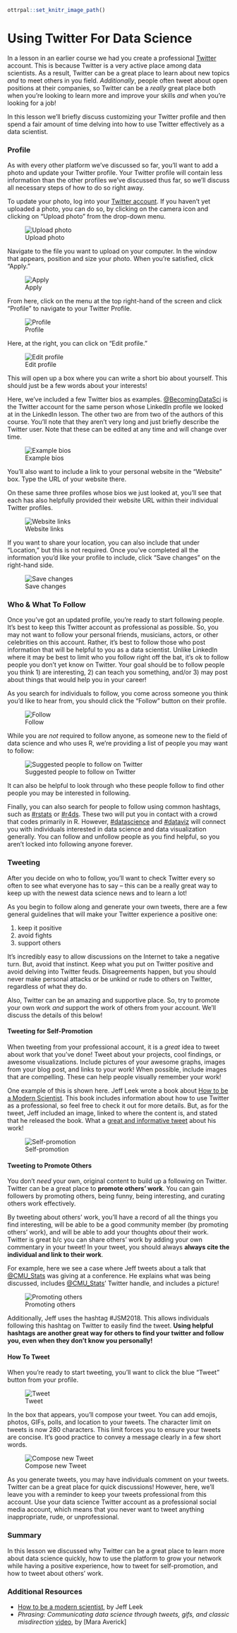 ```r
ottrpal::set_knitr_image_path()
```
# Using Twitter For Data Science

In a lesson in an earlier course we had you create a professional [Twitter](www.twitter.com) account. This is because Twitter is a very active place among data scientists. As a result, Twitter can be a great place to learn about new topics *and* to meet others in you field. *Additionally*, people often tweet about open positions at their companies, so Twitter can be a *really* great place both when you're looking to learn more and improve your skills *and* when you're looking for a job!

In this lesson we'll briefly discuss customizing your Twitter profile and then spend a fair amount of time delving into how to use Twitter effectively as a data scientist.

### Profile

As with every other platform we've discussed so far, you'll want to add a photo and update your Twitter profile. Your Twitter profile will contain less information than the other profiles we've discussed thus far, so we'll discuss all necessary steps of how to do so right away.

To update your photo, log into your [Twitter account](www.twitter.com). If you haven't yet uploaded a photo, you can do so, by clicking on the camera icon and clicking on "Upload photo" from the drop-down menu.


![Upload photo](https://docs.google.com/presentation/d/1iJ_ONxlP8SBZK6oAoeP7regVVmT5l9FIuZkMjAd-Y8Q/export/png?id=1iJ_ONxlP8SBZK6oAoeP7regVVmT5l9FIuZkMjAd-Y8Q&pageid=g3a45d4729b_0_0)

Navigate to the file you want to upload on your computer. In the window that appears, position and size your photo. When you're satisfied, click "Apply."


![Apply](https://docs.google.com/presentation/d/1iJ_ONxlP8SBZK6oAoeP7regVVmT5l9FIuZkMjAd-Y8Q/export/png?id=1iJ_ONxlP8SBZK6oAoeP7regVVmT5l9FIuZkMjAd-Y8Q&pageid=g40039f2b2d_0_2)

From here, click on the menu at the top right-hand of the screen and click "Profile" to navigate to your Twitter Profile.


![Profile](https://docs.google.com/presentation/d/1iJ_ONxlP8SBZK6oAoeP7regVVmT5l9FIuZkMjAd-Y8Q/export/png?id=1iJ_ONxlP8SBZK6oAoeP7regVVmT5l9FIuZkMjAd-Y8Q&pageid=g40039f2b2d_0_9)

Here, at the right, you can click on "Edit profile."


![Edit profile](https://docs.google.com/presentation/d/1iJ_ONxlP8SBZK6oAoeP7regVVmT5l9FIuZkMjAd-Y8Q/export/png?id=1iJ_ONxlP8SBZK6oAoeP7regVVmT5l9FIuZkMjAd-Y8Q&pageid=g40039f2b2d_0_15)

This will open up a box where you can write a short bio about yourself. This should just be a few words about your interests!

Here, we've included a few Twitter bios as examples. [@BecomingDataSci](https://twitter.com/BecomingDataSci?lang=en) is the Twitter account for the same person whose LinkedIn profile we looked at in the LinkedIn lesson. The other two are from two of the authors of this course. You'll note that they aren't very long and just briefly describe the Twitter user. Note that these can be edited at any time and will change over time.


![Example bios](https://docs.google.com/presentation/d/1iJ_ONxlP8SBZK6oAoeP7regVVmT5l9FIuZkMjAd-Y8Q/export/png?id=1iJ_ONxlP8SBZK6oAoeP7regVVmT5l9FIuZkMjAd-Y8Q&pageid=g40039f2b2d_0_25)

You'll also want to include a link to your personal website in the "Website" box.  Type the URL of your website there.

On these same three profiles whose bios we just looked at, you'll see that each has also helpfully provided their website URL within their individual Twitter profiles.


![Website links](https://docs.google.com/presentation/d/1iJ_ONxlP8SBZK6oAoeP7regVVmT5l9FIuZkMjAd-Y8Q/export/png?id=1iJ_ONxlP8SBZK6oAoeP7regVVmT5l9FIuZkMjAd-Y8Q&pageid=g40039f2b2d_0_37)

If you want to share your location, you can also include that under "Location," but this is not required. Once you've completed all the information you'd like your profile to include, click "Save changes" on the right-hand side.


![Save changes](https://docs.google.com/presentation/d/1iJ_ONxlP8SBZK6oAoeP7regVVmT5l9FIuZkMjAd-Y8Q/export/png?id=1iJ_ONxlP8SBZK6oAoeP7regVVmT5l9FIuZkMjAd-Y8Q&pageid=g40039f2b2d_0_32)

### Who & What To Follow

Once you've got an updated profile, you're ready to start following people. It's best to keep this Twitter account as professional as possible. So, you may not want to follow your personal friends, musicians, actors, or other celebrities on this account. Rather, it's best to follow those who post information that will be helpful to you as a data scientist. Unlike LinkedIn where it may be best to limit who you follow right off the bat, it's ok to follow people you don't yet know on Twitter. Your goal should be to follow people you think 1) are interesting, 2) can teach you something, and/or 3) may post about things that would help you in your career!

As you search for individuals to follow, you come across someone you think you'd like to hear from, you should click the "Follow" button on their profile.


![Follow](https://docs.google.com/presentation/d/1iJ_ONxlP8SBZK6oAoeP7regVVmT5l9FIuZkMjAd-Y8Q/export/png?id=1iJ_ONxlP8SBZK6oAoeP7regVVmT5l9FIuZkMjAd-Y8Q&pageid=g40039f2b2d_0_60)

While you are *not* required to follow anyone,  as someone new to the field of data science and who uses R, we're providing a list of people you may want to follow:


![Suggested people to follow on Twitter](https://docs.google.com/presentation/d/1iJ_ONxlP8SBZK6oAoeP7regVVmT5l9FIuZkMjAd-Y8Q/export/png?id=1iJ_ONxlP8SBZK6oAoeP7regVVmT5l9FIuZkMjAd-Y8Q&pageid=g3f1c4ef3e3_0_0)

It can also be helpful to look through who these people follow to find other people you may be interested in following.

Finally, you can also search for people to follow using common hashtags, such as
[#rstats](https://twitter.com/search?q=%23rstats&src=typd) or [#r4ds](https://twitter.com/search?q=%23r4ds&src=typd). These two will put you in contact with a crowd that codes primarily in R. However, [#datascience](https://twitter.com/search?q=%23datascience&src=typd) and [#dataviz](https://twitter.com/search?q=%23dataviz&src=typd) will connect you with individuals interested in data science and data visualization generally. You can follow and unfollow people as you find helpful, so you aren't locked into following anyone forever.

### Tweeting

After you decide on who to follow, you'll want to check Twitter every so often to see what everyone has to say -- this can be a really great way to keep up with the newest data science news and to learn a lot!

As you begin to follow along and generate your own tweets, there are a few general guidelines that will make your Twitter experience a positive one:

1. keep it positive
2. avoid fights
3. support others

It's incredibly easy to allow discussions on the Internet to take a negative turn. But, avoid that instinct. Keep what you put on Twitter positive and avoid delving into Twitter feuds. Disagreements happen, but you should never make personal attacks or be unkind or rude to others on Twitter, regardless of what they do.

Also, Twitter can be an amazing and supportive place. So, try to promote your own work *and* support the work of others from your account. We'll discuss the details of this below!


#### Tweeting for Self-Promotion

When tweeting from your professional account, it is a *great* idea to tweet about work that you've done! Tweet about your projects, cool findings, or awesome visualizations. Include pictures of your awesome graphs, images from your blog post, and links to your work! When possible, include images that are compelling. These can help people visually remember your work!

One example of this is shown here. Jeff Leek wrote a book about [How to be a Modern Scientist](https://leanpub.com/modernscientist). This book includes information about how to use Twitter as a professional, so feel free to check it out for more details. But, as for the tweet, Jeff included an image, linked to where the content is, and stated that he released the book. What a [great and informative tweet](https://twitter.com/jtleek/status/718494461672734721) about his work!


![Self-promotion](https://docs.google.com/presentation/d/1iJ_ONxlP8SBZK6oAoeP7regVVmT5l9FIuZkMjAd-Y8Q/export/png?id=1iJ_ONxlP8SBZK6oAoeP7regVVmT5l9FIuZkMjAd-Y8Q&pageid=g40039f2b2d_0_78)

#### Tweeting to Promote Others

You don't *need* your own, original content to build up a following on Twitter. Twitter can be a great place to **promote others' work**. You can gain followers by promoting others, being funny, being interesting, and curating others work effectively.  

By tweeting about others' work, you'll have a record of all the things you find interesting, will be able to be a good community member (by promoting others' work), and will be able to add your thoughts *about* their work. Twitter is great b/c you can share others' work by adding your own commentary in your tweet! In your tweet, you should always **always cite the individual and link to their work**.

For example, here we see a case where Jeff tweets about a talk that [@CMU_Stats](https://twitter.com/CMU_Stats) was giving at a conference. He explains what was being discussed, includes [@CMU_Stats](https://twitter.com/CMU_Stats)' Twitter handle, and includes a picture!


![Promoting others](https://docs.google.com/presentation/d/1iJ_ONxlP8SBZK6oAoeP7regVVmT5l9FIuZkMjAd-Y8Q/export/png?id=1iJ_ONxlP8SBZK6oAoeP7regVVmT5l9FIuZkMjAd-Y8Q&pageid=g40039f2b2d_0_82)

Additionally, Jeff uses the hashtag #JSM2018. This allows individuals following this hashtag on Twitter to easily find the tweet. **Using helpful hashtags are another great way for others to find your twitter and follow you, even when they don't know you personally!**


#### How To Tweet

When you're ready to start tweeting, you'll want to click the blue "Tweet" button from your profile.


![Tweet](https://docs.google.com/presentation/d/1iJ_ONxlP8SBZK6oAoeP7regVVmT5l9FIuZkMjAd-Y8Q/export/png?id=1iJ_ONxlP8SBZK6oAoeP7regVVmT5l9FIuZkMjAd-Y8Q&pageid=g40039f2b2d_0_90)

In the box that appears, you'll compose your tweet. You can add emojis, photos, GIFs, polls, and location to your tweets. The character limit on tweets is now 280 characters. This limit forces you to ensure your tweets are concise. It's good practice to convey a message clearly in a few short words.

![Compose new Tweet](https://docs.google.com/presentation/d/1iJ_ONxlP8SBZK6oAoeP7regVVmT5l9FIuZkMjAd-Y8Q/export/png?id=1iJ_ONxlP8SBZK6oAoeP7regVVmT5l9FIuZkMjAd-Y8Q&pageid=g40039f2b2d_0_95)

As you generate tweets, you may have individuals comment on your tweets. Twitter can be a great place for quick discussions! However, here, we'll leave you with a reminder to keep your tweets professional from this account. Use your data science Twitter account as a professional social media account, which means that you never want to tweet anything inappropriate, rude, or unprofessional.


### Summary

In this lesson we discussed why Twitter can be a great place to learn more about data science quickly, how to use the platform to grow your network while having a positive experience, how to tweet for self-promotion, and how to tweet about others' work.

### Additional Resources

* [How to be a modern scientist](https://leanpub.com/modernscientist), by Jeff Leek
* _Phrasing: Communicating data science through tweets, gifs, and classic misdirection_ [video](https://rud.is/b/2018/08/27/simplifying-world-tile-grid-creation-with-geom_wtg/), by [Mara Averick]
